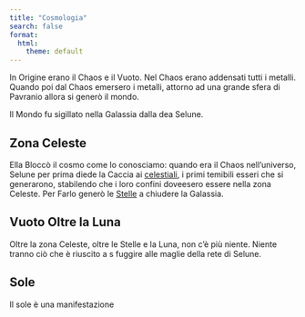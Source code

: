 ```yaml
---
title: "Cosmologia"
search: false
format:
  html:
    theme: default
---
```



In Origine erano il Chaos e il Vuoto. Nel Chaos erano addensati tutti i metalli. Quando poi dal Chaos emersero i metalli, attorno ad una grande sfera di Pavranio allora si generò il mondo.

Il Mondo fu sigillato nella Galassia dalla dea Selune.

## **Zona Celeste**

Ella Bloccò il cosmo come lo conosciamo: quando era il Chaos nell'universo, Selune per prima diede la Caccia ai [celestiali](/capitoli/Lore/Approfondimenti/Lore%20Nascosta/celestiali.html), i primi temibili esseri che si generarono, stabilendo che i loro confini doveesero essere nella zona Celeste. Per Farlo generò le [Stelle](/capitoli/Lore/Approfondimenti/Lore%20Nascosta/stelle.html) a chiudere la Galassia.

## **Vuoto Oltre la Luna**

Oltre la zona Celeste, oltre le Stelle e la Luna, non c'è più niente. Niente tranno ciò che è riuscito a s fuggire alle maglie della rete di Selune.

## **Sole**

Il sole è una manifestazione